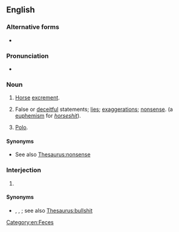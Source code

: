==English==

===Alternative forms===
* {{l|en|horse puckey}}

===Pronunciation===
* {{audio|en|En-au-horse hockey.ogg|Audio (AU)}}

===Noun===
{{en-noun|-}}

# [[horse|Horse]] [[excrement]].
# {{lb|en|slang|euphemistic}} False or [[deceitful]] statements; [[lie]]s; [[exaggeration]]s; [[nonsense]]. (a [[euphemism]] for ''[[horseshit]]'').
# {{lb|en|sports}} [[polo|Polo]].

====Synonyms====
* See also [[Thesaurus:nonsense]]

===Interjection===
{{en-interj}}

# {{non-gloss definition|An expression of [[disbelief]] or [[disgust]].}}

====Synonyms====
* {{l|en|fiddlesticks}}, {{l|en|horsefeathers}}, {{l|en|pull the other one}}; see also [[Thesaurus:bullshit]]

[[Category:en:Feces]]